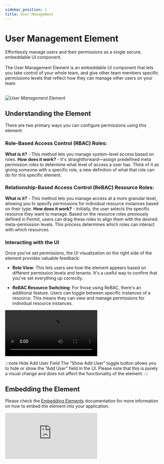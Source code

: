```yaml
---
sidebar_position: 1
title: User Management
---
```




# User Management Element

<span className="subtitle-custom">
  Effortlessly manage users and their permissions as a single secure, embeddable UI component.
</span>
<br />
<br />
The User Management Element is an embeddable UI component that lets you take control of your whole team,
and give other team members specific permissions levels that reflect how they can manage other users
on your team.
<br />
<br />

_![User Management Element](/img/elements/user-management-full.png)_

## Understanding the Element

There are two primary ways you can configure permissions using this element:

### Role-Based Access Control (RBAC) Roles:

**What is it?** - This method lets you manage system-level access based on roles.
**How does it work?** - It's straightforward—assign predefined meta permission roles to determine what level of access a user has.
Think of it as giving someone with a specific role, a new definition of what that role can do for this specific element.

### Relationship-Based Access Control (ReBAC) Resource Roles:

**What is it?** - This method lets you manage access at a more granular level, allowing you to specify permissions for individual
resource instances based on their type.
**How does it work?** - Initially, the user selects the specific resource they want to manage. Based on the resource roles previously
defined in Permit, users can drag these roles to align them with the desired meta-permission levels.
This process determines which roles can interact with which resources.

### Interacting with the UI

Once you've set permissions, the UI visualization on the right side of the element provides valuable feedback:

- **Role View**: This lets users see how the element appears based on different permission levels and tenants.
  It's a useful way to confirm that you've set everything up correctly.

- **ReBAC Resource Switching**: For those using ReBAC, there's an additional feature. Users can toggle between specific
  instances of a resource. This means they can view and manage permissions for individual resource instances.

<video controls>
  <source src={userManagementElementInstances} />
</video>

:::note Hide Add User Field
The “Show Add User” toggle button allows you to hide or show the “Add User” field in the UI.
Please note that this is purely a visual change and does not affect the functionality of the element.
:::



## Embedding the Element

Please check the [Embedding Elements](/embeddable-uis/overview) documentation for more information on how to embed the element into your application.
<br/>

<div className="video-container">
  <iframe
    src="https://www.youtube.com/embed/xGYdDF65lkQ"
    title="YouTube video player"
    frameBorder="0"
    allow="accelerometer; autoplay; clipboard-write; encrypted-media; gyroscope; picture-in-picture"
    allowFullScreen
  ></iframe>
</div>
